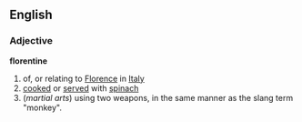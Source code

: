 ==English==
===Adjective===
'''florentine'''
# of, or relating to [[Florence]] in [[Italy]]
# [[cooked]] or [[served]] with [[spinach]]
#(''martial arts'') using  two weapons, in the same manner as the slang term "monkey". <!-- any evidence for this? -->